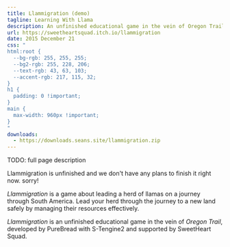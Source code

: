 ```yaml
---
title: Llammigration (demo)
tagline: Learning With Llama
description: An unfinished educational game in the vein of Oregon Trail
url: https://sweetheartsquad.itch.io/llammigration
date: 2015 December 21
css: "
html:root {
  --bg-rgb: 255, 255, 255;
  --bg2-rgb: 255, 228, 206;
  --text-rgb: 43, 63, 103;
  --accent-rgb: 217, 115, 32;
}
h1 {
  padding: 0 !important;
}
main {
  max-width: 960px !important;
}
"
downloads:
  - https://downloads.seans.site/llammigration.zip
---
```


TODO: full page description



Llammigration is unfinished and we don't have any plans to finish it right now. sorry!

*Llammigration* is a game about leading a herd of llamas on a journey through South America. Lead your herd through the journey to a new land safely by managing their resources effectively.

*Llammigration* is an unfinished educational game in the vein of *Oregon Trail*, developed by PureBread with S-Tengine2 and supported by SweetHeart Squad.
